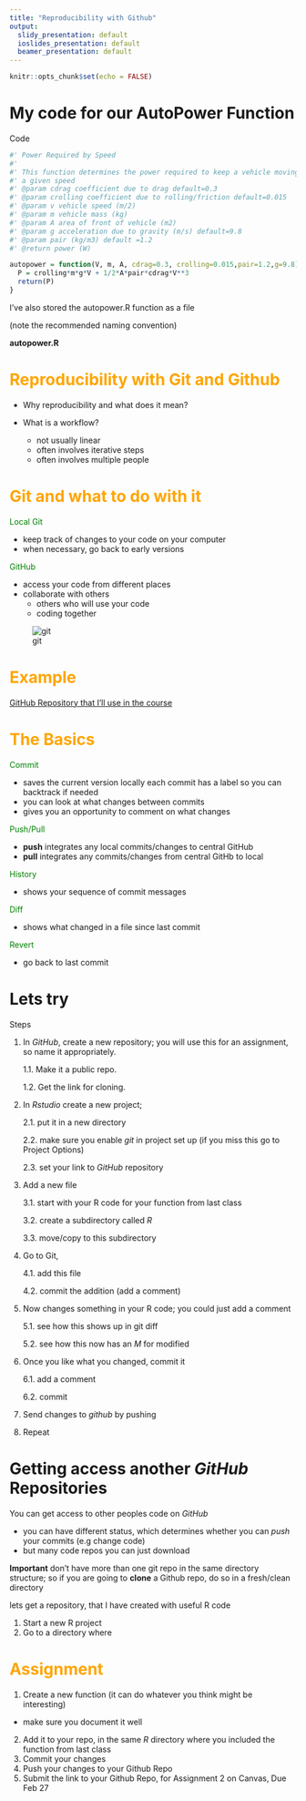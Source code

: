 ```yaml
---
title: "Reproducibility with Github"
output:
  slidy_presentation: default
  ioslides_presentation: default
  beamer_presentation: default
---
```


```r
knitr::opts_chunk$set(echo = FALSE)
```

# My code for our AutoPower Function
 Code

```r

#' Power Required by Speed
#'
#' This function determines the power required to keep a vehicle moving at 
#' a given speed
#' @param cdrag coefficient due to drag default=0.3 
#' @param crolling coefficient due to rolling/friction default=0.015
#' @param v vehicle speed (m/2)
#' @param m vehicle mass (kg)
#' @param A area of front of vehicle (m2)
#' @param g acceleration due to gravity (m/s) default=9.8
#' @param pair (kg/m3) default =1.2
#' @return power (W)

autopower = function(V, m, A, cdrag=0.3, crolling=0.015,pair=1.2,g=9.8) {
  P = crolling*m*g*V + 1/2*A*pair*cdrag*V**3
  return(P)
}

```

I've also stored the autopower.R function as a file 

(note  the recommended naming convention)

**autopower.R**

#  <span style="color:orange">Reproducibility with Git and Github </span>

* Why reproducibility and what does it mean?

* What is a workflow?
  * not usually linear
  * often involves iterative steps
  * often involves multiple people 

# <span style="color:orange"> Git and what to do with it </span>

<span style="color:green">Local Git</span>

* keep track of changes to your code on your computer
* when necessary, go back to early versions

<span style="color:green">GitHub</span>

* access your code from different places
* collaborate with others
  * others who will use your code
  * coding together
 

![git](../img/gitandgithub.jpg)


# <span style="color:orange"> Example </span>

[GitHub Repository that I'll use in the course](https://github.com/naomitague/ESM_262_Examples)

# <span style="color:orange"> The Basics </span>


<span style="color:green"> Commit</span>

* saves the current version locally
  each commit has a label so you can backtrack if needed
* you can look at what changes between commits
* gives you an opportunity to comment on what changes

<span style="color:green"> Push/Pull</span>

* **push** integrates any local commits/changes to central GitHub  
* **pull** integrates any commits/changes from central GitHb to local


<span style="color:green"> History</span> 

* shows your sequence of commit messages

<span style="color:green"> Diff</span> 

* shows what changed in a file since last commit

<span style="color:green"> Revert</span> 

* go back to last commit



# Lets try

Steps

1. In *GitHub*, create a new repository; you will use this for an assignment, so name it appropriately.

    1.1. Make it a public repo.
    
    1.2. Get the link for cloning.
    
2. In *Rstudio* create a new project; 

    2.1. put it in a new directory 
  
    2.2. make sure you enable *git* in project set up (if you miss this go to Project Options) 
  
    2.3. set your link to *GitHub* repository
  
3. Add a new file

    3.1. start with your R code for your function from last class
  
    3.2. create a subdirectory called *R*
  
    3.3. move/copy to this subdirectory
  
4. Go to Git, 

    4.1. add this file
  
    4.2. commit the addition (add a comment)
  
5. Now changes something in your R code; you could just add a comment

    5.1. see how this shows up in git diff
  
    5.2. see how this now has an *M* for modified
  
6. Once you like what you changed, commit it

    6.1. add a comment
  
    6.2. commit
  
7. Send changes to *github* by pushing

8. Repeat 
  
# Getting access another *GitHub* Repositories

You can get access to other peoples code on *GitHub*

* you can have different status, which determines whether you can *push* your commits (e.g change code)
* but many code repos you can just download


**Important** don't have more than one git repo in the same directory structure; so if you are going to **clone** a Github repo, do so in a fresh/clean directory

lets get a repository, that I have created with useful R code

1. Start a new R project
2. Go to a directory where 


# <span style="color:orange"> Assignment </span>

1. Create a new function (it can do whatever you think might be interesting)
  * make sure you document it well
2. Add it to your repo, in the same *R* directory where you included the function from last class
3. Commit your changes
4. Push your changes to your Github Repo
5. Submit the link to your Github Repo, for Assignment 2 on Canvas, Due Feb 27



